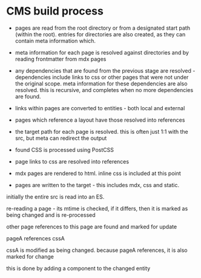# CMS build process

- pages are read from the root directory or from a designated start path (within the root). entries for directories are also created, as they can contain meta information which.

- meta information for each page is resolved against directories and by reading frontmatter from mdx pages

- any dependencies that are found from the previous stage are resolved - dependencies include links to css or other pages that were not under the original scope. meta information for these dependencies are also resolved. this is recursive, and completes when no more dependencies are found.

- links within pages are converted to entities - both local and external

- pages which reference a layout have those resolved into references

- the target path for each page is resolved. this is often just 1:1 with the src, but meta can redirect the output

- found CSS is processed using PostCSS

- page links to css are resolved into references

- mdx pages are rendered to html. inline css is included at this point

- pages are written to the target - this includes mdx, css and static.



initially the entire src is read into an ES.

re-reading a page - its mtime is checked, if it differs, then it is marked as being changed and is re-processed

other page references to this page are found and marked for update


pageA references cssA

cssA is modified as being changed. because pageA references, it is also marked for change

this is done by adding a component to the changed entity


